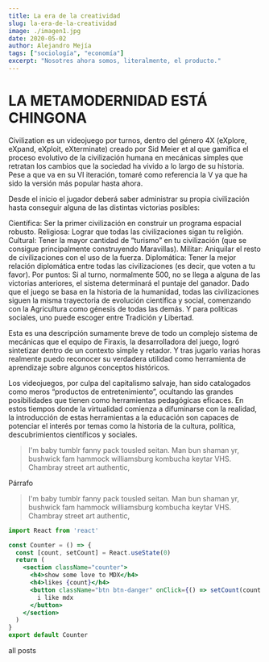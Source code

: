 ```yaml
---
title: La era de la creatividad
slug: la-era-de-la-creatividad
image: ./imagen1.jpg
date: 2020-05-02
author: Alejandro Mejía
tags: ["sociología", "economía"]
excerpt: "Nosotres ahora somos, literalmente, el producto."
---
```



# LA METAMODERNIDAD ESTÁ CHINGONA

Civilization es un videojuego por turnos, dentro del género 4X (eXplore, eXpand, eXploit, eXterminate) creado por Sid Meier et al que gamifica el proceso evolutivo de la civilización humana en mecánicas simples que retratan los cambios que la sociedad ha vivido a lo largo de su historia. Pese a que va en su VI iteración, tomaré como referencia la V ya que ha sido la versión más popular hasta ahora.

Desde el inicio el jugador deberá saber administrar su propia civilización hasta conseguir alguna de las distintas victorias posibles:

Científica: Ser la primer civilización en construir un programa espacial robusto. Religiosa: Lograr que todas las civilizaciones sigan tu religión. Cultural: Tener la mayor cantidad de “turismo” en tu civilización (que se consigue principalmente construyendo Maravillas). Militar: Aniquilar el resto de civilizaciones con el uso de la fuerza. Diplomática: Tener la mejor relación diplomática entre todas las civilizaciones (es decir, que voten a tu favor). Por puntos: Si al turno, normalmente 500, no se llega a alguna de las victorias anteriores, el sistema determinará el puntaje del ganador. Dado que el juego se basa en la historia de la humanidad, todas las civilizaciones siguen la misma trayectoria de evolución científica y social, comenzando con la Agricultura como génesis de todas las demás. Y para políticas sociales, uno puede escoger entre Tradición y Libertad.

Esta es una descripción sumamente breve de todo un complejo sistema de mecánicas que el equipo de Firaxis, la desarrolladora del juego, logró sintetizar dentro de un contexto simple y retador. Y tras jugarlo varias horas realmente puedo reconocer su verdadera utilidad como herramienta de aprendizaje sobre algunos conceptos históricos.

Los videojuegos, por culpa del capitalismo salvaje, han sido catalogados como meros “productos de entretenimiento”, ocultando las grandes posibilidades que tienen como herramientas pedagógicas eficaces. En estos tiempos donde la virtualidad comienza a difuminarse con la realidad, la introducción de estas herramientas a la educación son capaces de potenciar el interés por temas como la historia de la cultura, política, descubrimientos científicos y sociales.
<blockquote>
  I'm baby tumblr fanny pack tousled seitan. Man bun shaman yr, bushwick fam
  hammock williamsburg kombucha keytar VHS. Chambray street art authentic,
</blockquote>

Párrafo

<blockquote display="info">
  I'm baby tumblr fanny pack tousled seitan. Man bun shaman yr, bushwick fam
  hammock williamsburg kombucha keytar VHS. Chambray street art authentic,
</blockquote>

```jsx
import React from 'react'

const Counter = () => {
  const [count, setCount] = React.useState(0)
  return (
    <section className="counter">
      <h4>show some love to MDX</h4>
      <h4>likes {count}</h4>
      <button className="btn btn-danger" onClick={() => setCount(count + 1)}>
        i like mdx
      </button>
    </section>
  )
}
export default Counter
```

<Link to="/posts" className="btn center-btn">
  all posts
</Link>